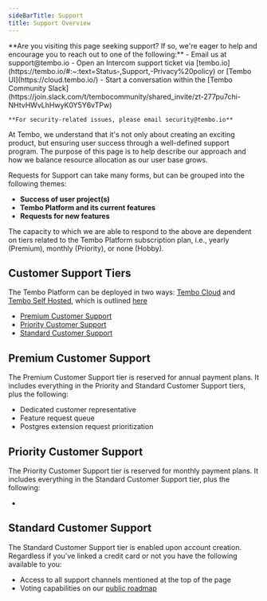 ```yaml
---
sideBarTitle: Support
title: Support Overview
---
```



<Callout variant='info'>
	**Are you visiting this page seeking support? If so, we're eager to help and encourage you to reach out to one of the following:**
	- Email us at support@tembo.io
	- Open an Intercom support ticket via [tembo.io](https://tembo.io/#:~:text=Status-,Support,-Privacy%20policy) or [Tembo UI](https://cloud.tembo.io/)
	- Start a conversation within the [Tembo Community Slack](https://join.slack.com/t/tembocommunity/shared_invite/zt-277pu7chi-NHtvHWvLhHwyK0Y5Y6vTPw)

	**For security-related issues, please email security@tembo.io**
</Callout>

At Tembo, we understand that it's not only about creating an exciting product, but ensuring user success through a well-defined support program. The purpose of this page is to help describe our approach and how we balance resource allocation as our user base grows.

Requests for Support can take many forms, but can be grouped into the following themes:

- **Success of user project(s)**
- **Tembo Platform and its current features**
- **Requests for new features**

The capacity to which we are able to respond to the above are dependent on tiers related to the Tembo Platform subscription plan, i.e., yearly (Premium), monthly (Priority), or none (Hobby).

## Customer Support Tiers

The Tembo Platform can be deployed in two ways: [Tembo Cloud](https://tembo.io/docs/product/cloud/overview) and [Tembo Self Hosted](https://tembo.io/docs/product/software/tembo-self-hosted/overview), which is outlined [here](https://tembo.io/pricing/#:~:text=Metrics%20%26%20Alerts-,Support,Self%20Hosted,-Community%20Support)

- [Premium Customer Support](#premium-customer-support)
- [Priority Customer Support](#priority-customer-support)
- [Standard Customer Support](#standard-customer-support)

## Premium Customer Support

The Premium Customer Support tier is reserved for annual payment plans. It includes everything in the Priority and Standard Customer Support tiers, plus the following:

- Dedicated customer representative
- Feature request queue
- Postgres extension request prioritization

## Priority Customer Support

The Priority Customer Support tier is reserved for monthly payment plans. It includes everything in the Standard Customer Support tier, plus the following:

- 

## Standard Customer Support

The Standard Customer Support tier is enabled upon account creation. Regardless if you've linked a credit card or not you have the following available to you: 

- Access to all support channels mentioned at the top of the page
- Voting capabilities on our [public roadmap](https://roadmap.tembo.io/roadmap)

